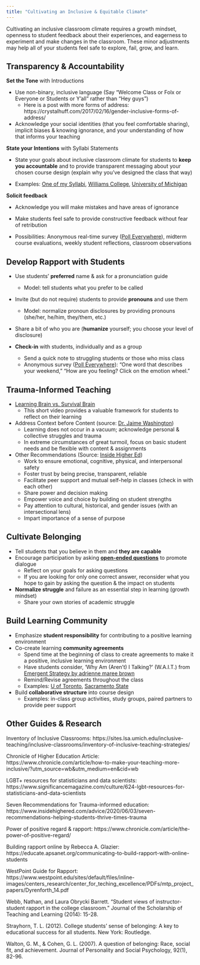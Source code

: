 ```yaml
---
title: "Cultivating an Inclusive & Equitable Climate"
---
```


Cultivating an inclusive classroom climate requires a growth mindset, openness to student feedback about their experiences, and eagerness to experiment and make changes in the classroom. These minor adjustments may help all of your students feel safe to explore, fail, grow, and learn.

## Transparency & Accountability

**Set the Tone** with Introductions

-   Use non-binary, inclusive language (Say "Welcome Class or Folx or Everyone or Students or Y'all" rather than "Hey guys")
    -   Here is a post with more forms of address: https://crystalhuff.com/2017/02/16/gender-inclusive-forms-of-address/
-   Acknowledge your social identities (that you feel comfortable sharing), implicit biases & knowing ignorance, and your understanding of how that informs your teaching

**State your Intentions** with Syllabi Statements

-   State your goals about inclusive classroom climate for students to **keep you accountable** and to provide transparent messaging about your chosen course design (explain why you've designed the class that way)

-   Examples: [One of my Syllabi](https://docs.google.com/presentation/d/1lKTW2Ly_503t9tfqXFZx8-A7ALEJCBOKWlYPz4bPv9M/edit?usp=sharing), [Williams College](https://faculty.williams.edu/files/2017/09/Syllabi-Statements.pdf), [University of Michigan](https://sites.lsa.umich.edu/inclusive-teaching/setting-the-tone-for-inclusive-classrooms/)

**Solicit feedback**

-   Acknowledge you will make mistakes and have areas of ignorance

-   Make students feel safe to provide constructive feedback without fear of retribution

-   Possibilities: Anonymous real-time survey ([Poll Everywhere](https://www.polleverywhere.com/)), midterm course evaluations, weekly student reflections, classroom observations

## Develop Rapport with Students

-   Use students' **preferred** name & ask for a pronunciation guide

    -   Model: tell students what you prefer to be called

-   Invite (but do not require) students to provide **pronouns** and use them

    -   Model: normalize pronoun disclosures by providing pronouns (she/her, he/him, they/them, etc.)

-   Share a bit of who you are (**humanize** yourself; you choose your level of disclosure)

-   **Check-in** with students, individually and as a group

    -   Send a quick note to struggling students or those who miss class
    -   Anonymous survey ([Poll Everywhere](https://www.polleverywhere.com/)): "One word that describes your weekend," "How are you feeling? Click on the emotion wheel."

## Trauma-Informed Teaching

-   [Learning Brain vs. Survival Brain](https://www.youtube.com/watch?v=KoqaUANGvpA)
    -   This short video provides a valuable framework for students to reflect on their learning
-   Address Context before Content (source: [Dr. Jaime Washington](https://washingtonconsultinggroup.net/jamie-washington))
    -   Learning does not occur in a vacuum; acknowledge personal & collective struggles and trauma
    -   In extreme circumstances of great turmoil, focus on basic student needs and be flexible with content & assignments
-   Other Recommendations (Source: [Inside Higher Ed](https://www.insidehighered.com/advice/2020/06/03/seven-recommendations-helping-students-thrive-times-trauma))
    -   Work to ensure emotional, cognitive, physical, and interpersonal safety
    -   Foster trust by being precise, transparent, reliable
    -   Facilitate peer support and mutual self-help in classes (check in with each other)
    -   Share power and decision making
    -   Empower voice and choice by building on student strengths
    -   Pay attention to cultural, historical, and gender issues (with an intersectional lens)
    -   Impart importance of a sense of purpose

## Cultivate Belonging

-   Tell students that you believe in them and **they are capable**
-   Encourage participation by asking [**open-ended questions**](https://sites.lsa.umich.edu/inclusive-teaching/useful-questions-for-dialogue-facilitation/) to promote dialogue
    -   Reflect on your goals for asking questions
    -   If you are looking for only one correct answer, reconsider what you hope to gain by asking the question & the impact on students
-   **Normalize struggle** and failure as an essential step in learning (growth mindset)
    -   Share your own stories of academic struggle

## Build Learning Community

-   Emphasize **student responsibility** for contributing to a positive learning environment
-   Co-create learning **community agreements**
    -   Spend time at the beginning of class to create agreements to make it a positive, inclusive learning environment
    -   Have students consider, 'Why Am (Aren't) I Talking?' (W.A.I.T.) from [Emergent Strategy by adrienne maree brown](https://www.akpress.org/emergentstrategy.html)
    -   Remind/Revise agreements throughout the class
    -   Examples: [U of Toronto](https://tatp.utoronto.ca/teaching-toolkit/effective-strategies/community-agreements/), [Sacramento State](https://www.csus.edu/academic-affairs/center-teaching-learning/_internal/_documents/community-agreements.pdf)
-   Build **collaborative structure** into course design
    -   Examples: in-class group activities, study groups, paired partners to provide peer support

## Other Guides & Research

Inventory of Inclusive Classrooms: https://sites.lsa.umich.edu/inclusive-teaching/inclusive-classrooms/inventory-of-inclusive-teaching-strategies/

Chronicle of Higher Education Article: https://www.chronicle.com/article/how-to-make-your-teaching-more-inclusive/?utm_source=wb&utm_medium=en&cid=wb

LGBT+ resources for statisticians and data scientists: https://www.significancemagazine.com/culture/624-lgbt-resources-for-statisticians-and-data-scientists

Seven Recommendations for Trauma-informed education: https://www.insidehighered.com/advice/2020/06/03/seven-recommendations-helping-students-thrive-times-trauma

Power of positive regard & rapport: https://www.chronicle.com/article/the-power-of-positive-regard/

Building rapport online by Rebecca A. Glazier: https://educate.apsanet.org/communicating-to-build-rapport-with-online-students

WestPoint Guide for Rapport: https://www.westpoint.edu/sites/default/files/inline-images/centers_research/center_for_teching_excellence/PDFs/mtp_project_papers/Dyrenforth_14.pdf

Webb, Nathan, and Laura Obrycki Barrett. "Student views of instructor-student rapport in the college classroom." Journal of the Scholarship of Teaching and Learning (2014): 15-28.

Strayhorn, T. L. (2012). College students' sense of belonging: A key to educational success for all students. New York: Routledge.

Walton, G. M., & Cohen, G. L. (2007). A question of belonging: Race, social fit, and achievement. Journal of Personality and Social Psychology, 92(1), 82-96.
